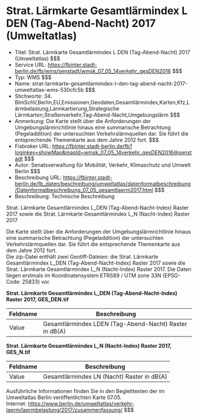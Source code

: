 # Strat. Lärmkarte Gesamtlärmindex L DEN (Tag-Abend-Nacht) 2017 (Umweltatlas)
- Titel: Strat. Lärmkarte Gesamtlärmindex L DEN (Tag-Abend-Nacht) 2017 (Umweltatlas) $$$
- Service URL: https://fbinter.stadt-berlin.de/fb/wms/senstadt/wmsk_07_05_14verkehr_gesDEN2016 $$$
- Typ: WMS $$$
- Name: strat-larmkarte-gesamtlarmindex-l-den-tag-abend-nacht-2017-umweltatlas-wms-530cfc5b $$$
- Stichworte: 34. BImSchV,Berlin,EU,Emissionen,Geodaten,Gesamtlärmindex,Karten,Kfz,Lärmbelastung,Lärmkartierung,Strategische Lärmkarten,Straßenverkehr,Tag-Abend-Nacht,Umgebungslärm $$$
- Anmerkung: Die Karte stellt über die Anforderungen der Umgebungslärmrichtlinie hinaus eine summarische Betrachtung (Pegeladdition) der untersuchten Verkehrslärmquellen dar. Sie führt die entsprechende Themenkarte aus dem Jahre 2012 fort. $$$
- Fisbroker URL: https://fbinter.stadt-berlin.de/fb?loginkey=showMap&mapId=wmsk_07_05_14verkehr_gesDEN2016@senstadt $$$
- Autor: Senatsverwaltung für Mobilität, Verkehr, Klimaschutz und Umwelt Berlin $$$
- Beschreibung URL: https://fbinter.stadt-berlin.de/fb_daten/beschreibung/umweltatlas/datenformatbeschreibung/Datenformatbeschreibung_07_05_gesamtlaerm2017.html $$$
- Beschreibung: Technische Beschreibung 

Strat. Lärmkarte Gesamtlärmindex L\_DEN (Tag-Abend-Nacht-Index) Raster 2017 sowie die Strat. Lärmkarte Gesamtlärmindex L\_N (Nacht-Index) Raster 2017

Die Karte stellt über die Anforderungen der Umgebungslärmrichtlinie hinaus eine summarische Betrachtung (Pegeladdition) der untersuchten Verkehrslärmquellen dar. Sie führt die entsprechende Themenkarte aus dem Jahre 2012 fort.  
Die zip-Datei enthält zwei Geotiff-Dateien: die Strat. Lärmkarte Gesamtlärmindex L\_DEN (Tag-Abend-Nacht-Index) Raster 2017 sowie die Strat. Lärmkarte Gesamtlärmindex L\_N (Nacht-Index) Raster 2017\. Die Daten liegen erstmals im Koordinatensystem ETRS89 / UTM zone 33N (EPSG-Code: 25833) vor.

**Strat. Lärmkarte Gesamtlärmindex L\_DEN (Tag-Abend-Nacht-Index) Raster 2017, GES\_DEN.tif**

| Feldname | Beschreibung                                           |
| -------- | ------------------------------------------------------ |
| Value    | Gesamtlärmindex LDEN (Tag-Abend-Nacht) Raster in dB(A) |

**Strat. Lärmkarte Gesamtlärmindex L\_N (Nacht-Index) Raster 2017, GES\_N.tif**

| Feldname | Beschreibung                               |
| -------- | ------------------------------------------ |
| Value    | Gesamtlärmindex LN (Nacht) Raster in dB(A) |

Ausführliche Informationen finden Sie in den Begleittexten der im Umweltatlas Berlin veröffentlichten Karte 07.05.  
Internet: https://www.berlin.de/umweltatlas/verkehr-laerm/laermbelastung/2017/zusammenfassung/ $$$

